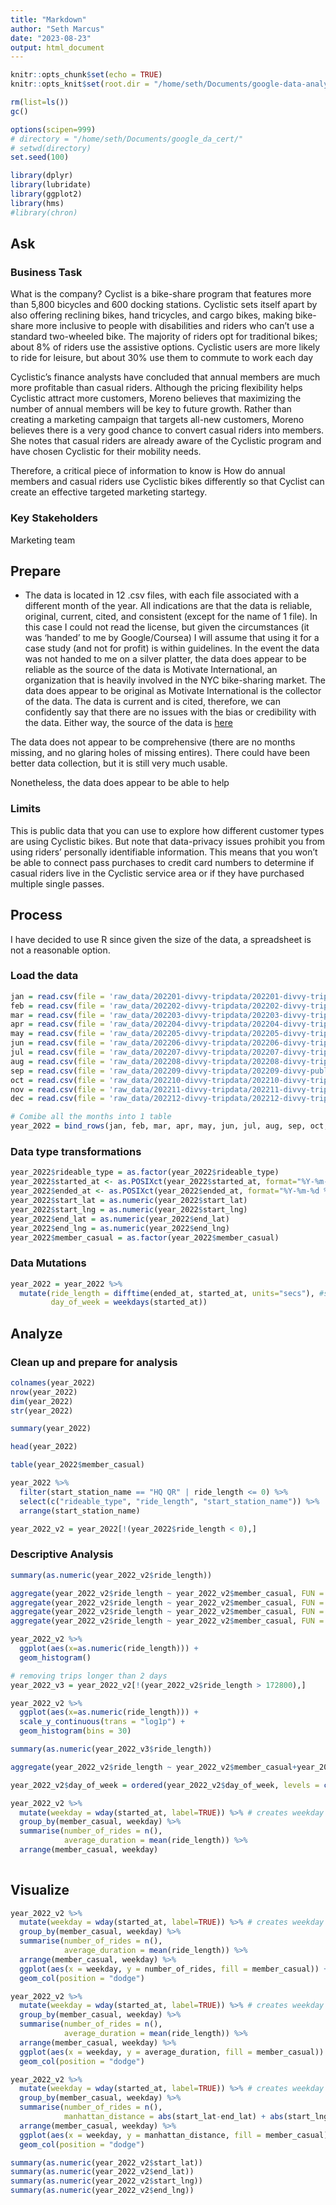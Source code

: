 ```yaml
---
title: "Markdown"
author: "Seth Marcus"
date: "2023-08-23"
output: html_document
---
```


```r
knitr::opts_chunk$set(echo = TRUE)
knitr::opts_knit$set(root.dir = "/home/seth/Documents/google-data-analytics-cert/")
```

```r
rm(list=ls())
gc()

options(scipen=999)
# directory = "/home/seth/Documents/google_da_cert/"
# setwd(directory)
set.seed(100)
```

```r
library(dplyr)
library(lubridate)
library(ggplot2)
library(hms)
#library(chron)
```


## Ask

### Business Task

What is the company? Cyclist is a bike-share program that features more than 5,800 bicycles and 600 docking stations. Cyclistic sets itself apart by also offering reclining bikes, hand tricycles, and cargo bikes, making bike-share more inclusive to people with disabilities and riders who can’t use a standard two-wheeled bike. The majority of riders opt for traditional bikes; about 8% of riders use the assistive options. Cyclistic users are more likely to ride for leisure, but about 30% use them to commute to work each day

Cyclistic’s finance analysts have concluded that annual members are much more profitable than casual riders. Although the pricing flexibility helps Cyclistic attract more customers, Moreno believes that maximizing the number of annual members will be key to future growth. Rather than creating a marketing campaign that targets all-new customers, Moreno believes there is a very good chance to convert casual riders into members. She notes that casual riders are already aware of the Cyclistic program and have chosen Cyclistic for their mobility needs.

Therefore, a critical piece of information to know is How do annual members and casual riders use Cyclistic bikes differently so that Cyclist can create an effective targeted marketing startegy.

### Key Stakeholders

Marketing team



## Prepare

-   The data is located in 12 .csv files, with each file associated with a different month of the year. All indications are that the data is reliable, original, current, cited, and consistent (except for the name of 1 file). In this case I could not read the license, but given the circumstances (it was 'handed' to me by Google/Coursea) I will assume that using it for a case study (and not for profit) is within guidelines. In the event the data was not handed to me on a silver platter, the data does appear to be reliable as the source of the data is Motivate International, an organization that is heavily involved in the NYC bike-sharing market. The data does appear to be original as Motivate International is the collector of the data.  The data is current and is cited, therefore, we can confidently say that there are no issues with the bias or credibility with the data.  Either way, the source of the data is [here](https://divvy-tripdata.s3.amazonaws.com/index.html)

The data does not appear to be comprehensive (there are no months missing, and no glaring holes of missing entires). There could have been better data collection, but it is still very much usable.

Nonetheless, the data does appear to be able to help

### Limits
This is public data that you can use to explore how different customer types are using Cyclistic bikes. But note that data-privacy issues prohibit you from using riders’ personally identifiable information. This means that you won’t be able to connect pass purchases to credit card numbers to determine if casual riders live in the Cyclistic service area or if they have purchased multiple single passes.


## Process
I have decided to use R since given the size of the data, a spreadsheet is not a reasonable option. 

### Load the data
```r
jan = read.csv(file = 'raw_data/202201-divvy-tripdata/202201-divvy-tripdata.csv', header = TRUE, stringsAsFactors = F, na.strings = '')
feb = read.csv(file = 'raw_data/202202-divvy-tripdata/202202-divvy-tripdata.csv', header = TRUE, stringsAsFactors = F, na.strings ='')
mar = read.csv(file = 'raw_data/202203-divvy-tripdata/202203-divvy-tripdata.csv', header = TRUE, stringsAsFactors = F, na.strings = '')
apr = read.csv(file = 'raw_data/202204-divvy-tripdata/202204-divvy-tripdata.csv', header = TRUE, stringsAsFactors = F, na.strings = '')
may = read.csv(file = 'raw_data/202205-divvy-tripdata/202205-divvy-tripdata.csv', header = TRUE, stringsAsFactors = F, na.strings = '')
jun = read.csv(file = 'raw_data/202206-divvy-tripdata/202206-divvy-tripdata.csv', header = TRUE, stringsAsFactors = F, na.strings = '')
jul = read.csv(file = 'raw_data/202207-divvy-tripdata/202207-divvy-tripdata.csv', header = TRUE, stringsAsFactors = F, na.strings = '')
aug = read.csv(file = 'raw_data/202208-divvy-tripdata/202208-divvy-tripdata.csv', header = TRUE, stringsAsFactors = F, na.strings = '')
sep = read.csv(file = 'raw_data/202209-divvy-tripdata/202209-divvy-publictripdata.csv', header = TRUE, stringsAsFactors = F, na.strings = '')
oct = read.csv(file = 'raw_data/202210-divvy-tripdata/202210-divvy-tripdata.csv', header = TRUE, stringsAsFactors = F, na.strings = '')
nov = read.csv(file = 'raw_data/202211-divvy-tripdata/202211-divvy-tripdata.csv', header = TRUE, stringsAsFactors = F, na.strings = '')
dec = read.csv(file = 'raw_data/202212-divvy-tripdata/202212-divvy-tripdata.csv', header = TRUE, stringsAsFactors = F, na.strings = '')
```

```r
# Comibe all the months into 1 table
year_2022 = bind_rows(jan, feb, mar, apr, may, jun, jul, aug, sep, oct, nov, dec)
```

### Data type transformations
```r
year_2022$rideable_type = as.factor(year_2022$rideable_type)
year_2022$started_at <- as.POSIXct(year_2022$started_at, format="%Y-%m-%d %H:%M:%S", tz="UTC")
year_2022$ended_at <- as.POSIXct(year_2022$ended_at, format="%Y-%m-%d %H:%M:%S", tz="UTC")
year_2022$start_lat = as.numeric(year_2022$start_lat)
year_2022$start_lng = as.numeric(year_2022$start_lng)
year_2022$end_lat = as.numeric(year_2022$end_lat)
year_2022$end_lng = as.numeric(year_2022$end_lng)
year_2022$member_casual = as.factor(year_2022$member_casual)
```

### Data Mutations
```r
year_2022 = year_2022 %>% 
  mutate(ride_length = difftime(ended_at, started_at, units="secs"), #seconds
         day_of_week = weekdays(started_at))
```

## Analyze

### Clean up and prepare for analysis

```r
colnames(year_2022)
nrow(year_2022)
dim(year_2022)
str(year_2022)
```



```r
summary(year_2022)
```

```r
head(year_2022)
```


```r
table(year_2022$member_casual)
```


```r
year_2022 %>% 
  filter(start_station_name == "HQ QR" | ride_length <= 0) %>% 
  select(c("rideable_type", "ride_length", "start_station_name")) %>% 
  arrange(start_station_name)
```

```r
year_2022_v2 = year_2022[!(year_2022$ride_length < 0),]
```



### Descriptive Analysis

```r
summary(as.numeric(year_2022_v2$ride_length))
```



```r
aggregate(year_2022_v2$ride_length ~ year_2022_v2$member_casual, FUN = mean)
aggregate(year_2022_v2$ride_length ~ year_2022_v2$member_casual, FUN = median)
aggregate(year_2022_v2$ride_length ~ year_2022_v2$member_casual, FUN = max)
aggregate(year_2022_v2$ride_length ~ year_2022_v2$member_casual, FUN = min)
```

```r
year_2022_v2 %>% 
  ggplot(aes(x=as.numeric(ride_length))) +
  geom_histogram()
```

```r
# removing trips longer than 2 days 
year_2022_v3 = year_2022_v2[!(year_2022_v2$ride_length > 172800),]
```

```r
year_2022_v2 %>% 
  ggplot(aes(x=as.numeric(ride_length))) +
  scale_y_continuous(trans = "log1p") + 
  geom_histogram(bins = 30)
```

```r
summary(as.numeric(year_2022_v3$ride_length))
```


```r
aggregate(year_2022_v2$ride_length ~ year_2022_v2$member_casual+year_2022_v2$day_of_week, FUN = mean)
```

```r
year_2022_v2$day_of_week = ordered(year_2022_v2$day_of_week, levels = c("Sunday", "Monday", "Tuesday", "Wednesday", "Thursday", "Friday", "Saturday"))
```


```r
year_2022_v2 %>% 
  mutate(weekday = wday(started_at, label=TRUE)) %>% # creates weekday field
  group_by(member_casual, weekday) %>% 
  summarise(number_of_rides = n(),
            average_duration = mean(ride_length)) %>% 
  arrange(member_casual, weekday)
  
```

## Visualize

```r
year_2022_v2 %>% 
  mutate(weekday = wday(started_at, label=TRUE)) %>% # creates weekday field
  group_by(member_casual, weekday) %>% 
  summarise(number_of_rides = n(),
            average_duration = mean(ride_length)) %>% 
  arrange(member_casual, weekday) %>% 
  ggplot(aes(x = weekday, y = number_of_rides, fill = member_casual)) + 
  geom_col(position = "dodge")
```


```r
year_2022_v2 %>% 
  mutate(weekday = wday(started_at, label=TRUE)) %>% # creates weekday field
  group_by(member_casual, weekday) %>% 
  summarise(number_of_rides = n(),
            average_duration = mean(ride_length)) %>% 
  arrange(member_casual, weekday) %>% 
  ggplot(aes(x = weekday, y = average_duration, fill = member_casual)) + 
  geom_col(position = "dodge")
```


```r
year_2022_v2 %>% 
  mutate(weekday = wday(started_at, label=TRUE)) %>% # creates weekday field
  group_by(member_casual, weekday) %>% 
  summarise(number_of_rides = n(),
            manhattan_distance = abs(start_lat-end_lat) + abs(start_lng-end_lng)) %>% 
  arrange(member_casual, weekday) %>% 
  ggplot(aes(x = weekday, y = manhattan_distance, fill = member_casual)) + 
  geom_col(position = "dodge")
```
```r
summary(as.numeric(year_2022_v2$start_lat))
summary(as.numeric(year_2022_v2$end_lat))
summary(as.numeric(year_2022_v2$start_lng))
summary(as.numeric(year_2022_v2$end_lng))
```


